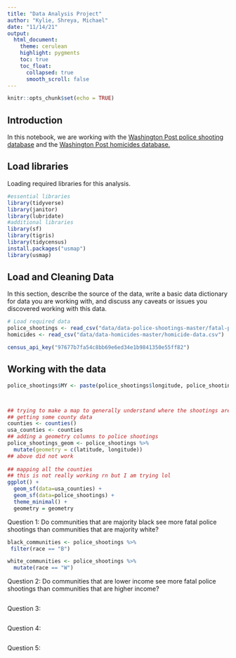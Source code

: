 ```yaml
---
title: "Data Analysis Project"
author: "Kylie, Shreya, Michael"
date: "11/14/21"
output:
  html_document:
    theme: cerulean
    highlight: pygments
    toc: true
    toc_float:
      collapsed: true
      smooth_scroll: false
---
```


```r
knitr::opts_chunk$set(echo = TRUE)
```

## Introduction 

In this notebook, we are working with the [Washington Post police shooting database](https://github.com/washingtonpost/data-police-shootings) and the [Washington Post homicides database.](https://github.com/washingtonpost/data-homicides)

## Load libraries

Loading required libraries for this analysis.

```r
#essential libraries
library(tidyverse)
library(janitor)
library(lubridate)
#additional libraries 
library(sf)
library(tigris)
library(tidycensus)
install.packages("usmap")
library(usmap)
```

## Load and Cleaning Data

In this section, describe the source of the data, write a basic data dictionary for data you are working with, and discuss any caveats or issues you discovered working with this data. 

```r
# Load required data
police_shootings <- read_csv("data/data-police-shootings-master/fatal-police-shootings-data.csv")
homicides <- read_csv("data/data-homicides-master/homicide-data.csv")

census_api_key("97677b7fa54c8bb69e6ed34e1b9841350e55ff82")
```

## Working with the data 

``` r
police_shootings$MY <- paste(police_shootings$longitude, police_shootings$latitude)



## trying to make a map to generally understand where the shootings are
## getting some county data
counties <- counties() 
usa_counties <- counties 
## adding a geometry columns to police shootings
police_shootings_geom <- police_shootings %>%
  mutate(geometry = c(latitude, longitude))
## above did not work 
 
## mapping all the counties
## this is not really working rn but I am trying lol
ggplot() + 
  geom_sf(data=usa_counties) + 
  geom_sf(data=police_shootings) +
  theme_minimal() +
  geometry = geometry
```

Question 1: Do communities that are majority black see more fatal police shootings than communities that are majority white?

```r
black_communities <- police_shootings %>%
 filter(race == "B")

white_communities <- police_shootings %>%
  mutate(race == "W")
```

Question 2: Do communities that are lower income see more fatal police shootings than communities that are higher income?

``` r
```

Question 3: 

``` r

```

Question 4: 

``` r

```

Question 5: 

``` r

```
